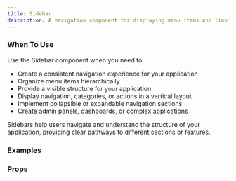 ```yaml
---
title: Sidebar
description: A navigation component for displaying menu items and links in a vertical layout.
---
```


### When To Use

Use the Sidebar component when you need to:

- Create a consistent navigation experience for your application
- Organize menu items hierarchically
- Provide a visible structure for your application
- Display navigation, categories, or actions in a vertical layout
- Implement collapsible or expandable navigation sections
- Create admin panels, dashboards, or complex applications

Sidebars help users navigate and understand the structure of your application, providing clear pathways to different sections or features.

### Examples
<Preview
  lang="jsx"
  file="/sidebar/__demo__/basic"
  title="Basic"
/>

<Preview
  lang="jsx"
  file="/sidebar/__demo__/collapsible"
  title="Collapsible"
/>

<Preview
  lang="jsx"
  file="/sidebar/__demo__/mobile"
  title="Mobile Responsive"
/>

<Preview
  lang="jsx"
  file="/sidebar/__demo__/custom"
  title="Custom"
/>

### Props
<AutoTypeTable path="./components/ui/sidebar.tsx" name="Sidebar" />
<AutoTypeTable path="./components/ui/sidebar.tsx" name="SidebarHeader" />
<AutoTypeTable path="./components/ui/sidebar.tsx" name="SidebarFooter" />
<AutoTypeTable path="./components/ui/sidebar.tsx" name="SidebarTrigger" /> 